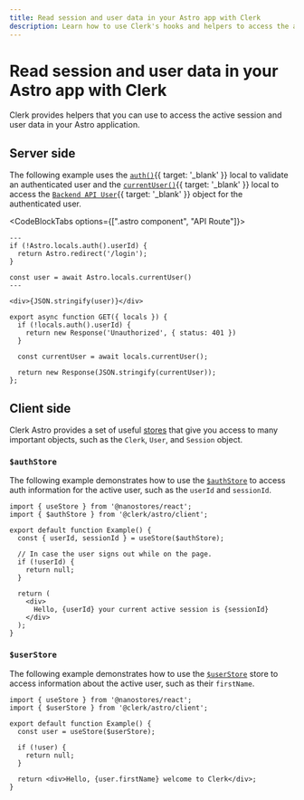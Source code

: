 ```yaml
---
title: Read session and user data in your Astro app with Clerk
description: Learn how to use Clerk's hooks and helpers to access the active session and user data in your Astro application.
---
```


# Read session and user data in your Astro app with Clerk

Clerk provides helpers that you can use to access the active session and user data in your Astro application.

## Server side

The following example uses the [`auth()`](/docs/references/nextjs/auth){{ target: '_blank' }} local to validate an authenticated user and the [`currentUser()`](/docs/references/nextjs/current-user){{ target: '_blank' }} local to access the [`Backend API User`](/docs/references/backend/types/backend-user){{ target: '_blank' }} object for the authenticated user.

<CodeBlockTabs options={[".astro component", "API Route"]}>
  ```astro {{ prettier: false, filename: 'src/pages/me.astro' }}
  ---
  if (!Astro.locals.auth().userId) {
    return Astro.redirect('/login');
  }

  const user = await Astro.locals.currentUser()
  ---

  <div>{JSON.stringify(user)}</div>
  ```

  ```tsx {{ prettier: false, filename: 'src/api/me.ts' }}
  export async function GET({ locals }) {
    if (!locals.auth().userId) {
      return new Response('Unauthorized', { status: 401 })
    }

    const currentUser = await locals.currentUser();

    return new Response(JSON.stringify(currentUser));
  };
  ```
</CodeBlockTabs>

## Client side

Clerk Astro provides a set of useful [stores](/docs/references/astro/overview#client-side-helpers) that give you access to many important objects, such as the `Clerk`, `User`, and `Session` object.

### `$authStore`

The following example demonstrates how to use the [`$authStore`](/docs/references/astro/auth-store) to access auth information for the active user, such as the `userId` and `sessionId`.

```tsx {{ prettier: false, filename: 'components/example.tsx' }}
import { useStore } from '@nanostores/react';
import { $authStore } from '@clerk/astro/client';

export default function Example() {
  const { userId, sessionId } = useStore($authStore);

  // In case the user signs out while on the page.
  if (!userId) {
    return null;
  }

  return (
    <div>
      Hello, {userId} your current active session is {sessionId}
    </div>
  );
}
```

### `$userStore`

The following example demonstrates how to use the [`$userStore`](/docs/references/astro/user-store) store to access information about the active user, such as their `firstName`.

```tsx {{ prettier: false, filename: 'components/example.tsx' }}
import { useStore } from '@nanostores/react';
import { $userStore } from '@clerk/astro/client';

export default function Example() {
  const user = useStore($userStore);

  if (!user) {
    return null;
  }

  return <div>Hello, {user.firstName} welcome to Clerk</div>;
}
```
